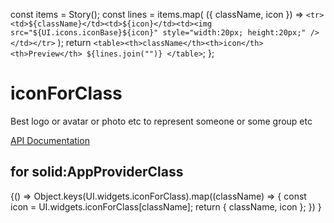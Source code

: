 

  const items = Story();
  const lines = items.map(
    ({ className, icon }) =>
      `<tr><td>${className}</td><td>${icon}</td><td><img src="${UI.icons.iconBase}${icon}" style="width:20px; height:20px;" /></td></tr>`
  );
  return `<table><th>className</th><th>icon</th><th>Preview</th>
            ${lines.join("")}
          </table>`;
};

<Meta title="iconForClass" />

# iconForClass

Best logo or avatar or photo etc to represent someone or some group etc

[API Documentation](https://solidos.github.io/solid-ui/Documentation/api/modules/_widgets_buttons_.html#iconforclass)

## for solid:AppProviderClass

<Canvas withSource="open">
  <Story name="for solid:AppProviderClass" decorators={[iconDecorator]}>
    {() =>
      Object.keys(UI.widgets.iconForClass).map((className) => {
        const icon = UI.widgets.iconForClass[className];
        return { className, icon };
      })
    }
  </Story>
</Canvas>
